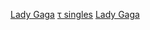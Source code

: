 <noinclude>
{{noteTA
|G1=Lady Gaga
|G2=Music
}}
</noinclude>
{{Navbox Musical artist
| title = [[Lady Gaga|女神卡卡]]{{Le|女神卡卡歌曲列表|List of songs recorded by Lady Gaga|歌曲}}
| state = {{{state|autocollapse}}}
| bodyclass = hlist
| background = solo_singer
| name = Lady Gaga songs
| above =
* [[女神卡卡音樂作品列表|音樂作品]]

| group1 = {{nowrap|《[[超人气 (专辑)|超人气]]》}}
| list1  =
* 〈[[舞力全開 (歌曲)|舞力全開]]〉
* 〈[[爱情游戏]]〉
* 〈[[愛情狗仔]]〉
* 〈[[撲克臉 (女神卡卡歌曲)|撲克臉]]〉
* 〈[[嗯，嗯（无话可说）]]〉
* 〈[[美麗 骯髒 富有]]〉

| group2 = {{nowrap|《[[超人气女魔头]]》}}
| list2  =
* 〈[[罗曼死]]〉
* 〈[[亚历山卓 (歌曲)|亚历山卓]]〉
* 〈[[魔女 (歌曲)|魔女]]〉
* 〈[[無言以對 (女神卡卡歌曲)|無言以對]]〉
* 〈[[在黑暗中漫舞 (歌曲)|在黑暗中漫舞]]〉
* 〈[[電話 (歌曲)|電話]]〉
* 〈[[死無遺憾]]〉
* 〈{{Le|张牙舞爪|Teeth (song)}}〉

| group3 = {{nowrap|《[[天生完美 (专辑)|天生完美]]》}}
| list3  =
* 〈[[夜的嫁衣]]〉
* 〈[[天生完美 (歌曲)|天生完美]]〉
* 〈[[娼妓政治學]]〉
* 〈[[猶大 (女神卡卡歌曲)|猶大]]〉
* 〈[[美國夢 (歌曲)|美國夢]]〉
* 〈[[自由髮則]]〉
* 〈[[狗屎事]]〉
* 〈[[電音聖殿]]〉
* 〈[[你和我 (女神卡卡歌曲)|你和我]]〉
* 〈[[榮耀極限]]〉

| group4 = {{nowrap|《[[流行艺术]]》}}
| list4  =
* 〈[[光環 (歌曲)|光環]]〉
* 〈[[維納斯 (女神卡卡歌曲)|維納斯]]〉
* 〈[[男子漢 (歌曲)|G.U.Y.]]〉
* 〈[[綺夢 (女神卡卡歌曲)|綺夢]]〉
* 〈[[為所欲為 (女神卡卡歌曲)|為所欲為]]〉
* 〈[[流行藝術 (歌曲)|流行藝術]]〉
* 〈[[豬 (歌曲)|豬]]〉
* 〈[[麻醉自己]]〉
* 〈[[吉普賽 (女神卡卡歌曲)|吉普賽]]〉
* 〈[[掌聲 (女神卡卡歌曲)|掌聲]]〉

| group5 = {{nowrap|《[[脸贴脸]]》}}
| list5 =
* 〈{{Le|万事成空 (科尔·波特歌曲)|Anything Goes (Cole Porter song)#Tony_Bennett_and_Lady_Gaga_version|万事成空}}〉
* 〈{{Le|本色少年|Nature Boy#Tony_Bennett_and_Lady_Gaga_version}}〉
* 〈{{Le|只能给你爱|I Can't Give You Anything but Love, Baby#Tony_Bennett_and_Lady_Gaga_version}}〉
* 〈{{Le|砰砰 (我的寶貝將我擊倒)|Bang Bang (My Baby Shot Me Down)}}〉

| group6 = {{nowrap|《[[喬安]]》}}
| list6 =
* 〈[[唉呦 (女神卡卡歌曲)|唉呦]]〉
* 〈[[喬安 (女神卡卡歌曲)|喬安]]〉
* 〈{{Le|约翰·韦恩 (歌曲)|John Wayne (song)|约翰·韦恩}}〉
* 〈[[完美幻象]]〉
* 〈[[百萬個理由]]〉

| group7 = {{nowrap|《[[一個巨星的誕生 (2018年原聲帶)|一个明星的诞生]]》}}
| list7 =
* 〈[[玫瑰人生]]〉
* 〈[[淺灘 (女神卡卡和布萊德利·庫柏歌曲)|浅滩]]〉
* 〈[[永遠記得我們現在的樣子]]〉
* 〈{{Le|這樣好嗎?|Is That Alright?}}〉
* 〈[[不再愛戀]]〉

| group8 = {{nowrap|《[[神彩]]》}}
| list8 =
* 〈[[癡癡的愛]]〉
* 〈[[讓雨降臨]]〉
* 〈[[酸糖]]〉
* 〈{{tsl|en|Sine from Above (Lady Gaga and Elton John song)|天上弦音}}〉

| group9 = 伴唱歌曲
| list9  = 
* 〈{{Le|Chillin (威尔歌曲)|Chillin (Wale song)|Chillin}}〉
* 〈{{Le|视讯电话 (歌曲)|Video Phone (song)|视讯电话}}〉<small>（Remix版本）</small>
* 〈{{Le|3-Way (The Golden Rule)|3-Way (The Golden Rule)}}〉
* 〈{{Le|小姐是个流浪汉|The Lady Is a Tramp#Tony Bennett and Lady Gaga duet}}〉

| group10 = 未收录专辑的歌曲
| list10  = 
* 〈{{Le|聖誕樹 (女神卡卡歌曲)|Christmas Tree (Lady Gaga song)|聖誕樹}}〉
* 〈{{Le|Winter Wonderland|冬境仙境}}〉
* 〈{{Le|Til It Happens to You|直到你身歷其境}}〉
* 〈{{Le|I Want Your Love (Chic song)|I Want Your Love (Chic song)|要你的愛}}〉
* 〈{{Le|The Cure (歌曲)|The Cure (song)|解藥}}〉
* 〈{{Le|你的歌 (艾尔顿·约翰歌曲)|Your Song#Lady Gaga version|你的歌}}〉

| below      = 
*'''{{Icon|Book}} {{tsl|en|Book:Lady Gaga||条目总汇}}'''
*'''{{Icon|Category}} [[:Category:女神卡卡歌曲|分类]]'''
*'''{{Icon|Portal}} [[Portal:Lady Gaga|主题页]]'''
}}<noinclude>
{{collapsible option}}
[[Category:美国流行歌手模板|Lady Gaga]]
[[Category:女神卡卡|τ singles]]
[[Category:歌曲模板|Lady Gaga]]
</noinclude>